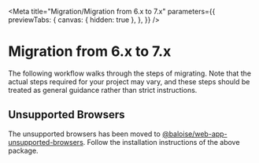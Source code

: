 
<Meta
  title="Migration/Migration from 6.x to 7.x"
  parameters={{
    previewTabs: {
      canvas: { hidden: true },
    },
  }}
/>

# Migration from 6.x to 7.x

The following workflow walks through the steps of migrating.
Note that the actual steps required for your project may vary, and these steps should be treated as general guidance rather than strict instructions.

## Unsupported Browsers

The unsupported browsers has been moved to [@baloise/web-app-unsupported-browsers](https://github.com/baloise/web-app-utils/tree/master/packages/unsupported-browsers).
Follow the installation instructions of the above package.

<bal-doc-github link="D:/Baloise/projects/baloise-incubator/design-system/packages/components/src/stories/migration/06-migration-from-6x-to-7x.stories.mdx"></bal-doc-github>
